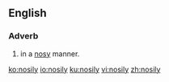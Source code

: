 ==English==

===Adverb===
{{en-adv}}

# in a [[nosy]] manner.

[[ko:nosily]]
[[io:nosily]]
[[ku:nosily]]
[[vi:nosily]]
[[zh:nosily]]